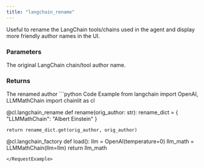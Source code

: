```yaml
---
title: "langchain_rename"
---
```

Useful to rename the LangChain tools/chains used in the agent and display more friendly author names in the UI.

### Parameters

<ParamField path="orig_author" type="str" required>
  The original LangChain chain/tool author name.
</ParamField>

### Returns

<ResponseField name="author" type="str" required>
  The renamed author
</ResponseField>

<RequestExample>
```python Code Example
from langchain import OpenAI, LLMMathChain
import chainlit as cl

@cl.langchain_rename
def rename(orig_author: str):
    rename_dict = {
        "LLMMathChain": "Albert Einstein"
    }

    return rename_dict.get(orig_author, orig_author)

@cl.langchain_factory
def load():
    llm = OpenAI(temperature=0)
    llm_math = LLMMathChain(llm=llm)
    return llm_math
```
</RequestExample>